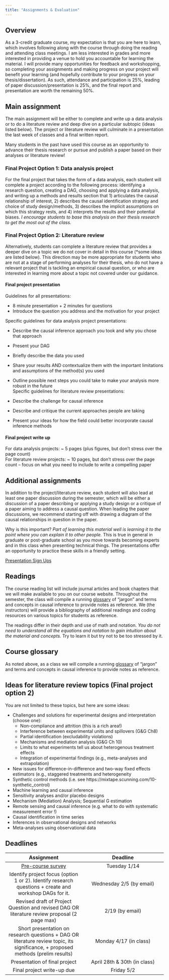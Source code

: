 ```yaml
---
title: "Assignments & Evaluation"
---
```


## Overview

As a 3-credit graduate course, my expectation is that you are here to learn, which involves following along with the course through doing the reading and attending class meetings. I am less interested in grades and more interested in providing a venue to hold you accountable for learning the material. I will provide many opportunities for feedback and workshopping, so completing your assignments and making progress on your project will benefit your learning (and hopefully contribute to your progress on your thesis/dissertation). As such, attendance and participation is 25%, leading of paper discussion/presentation is 25%, and the final report and presentation are worth the remaining 50%.

## Main assignment

The main assignment will be either to complete and write up a data analysis or to do a literature review and deep dive on a particular subtopic (ideas listed below). The project or literature review will culminate in a presentation the last week of classes and a final written report.

Many students in the past have used this course as an opportunity to advance their thesis research or pursue and publish a paper based on their analyses or literature review!

### Final Project Option 1: Data analysis project

For the final project that takes the form of a data analysis, each student will complete a project according to the following process: identifying a research question, creating a DAG, choosing and applying a data analysis, and writing up a methods and results section that 1) articulates the causal relationship of interest, 2) describes the causal identification strategy and choice of study design/methods, 3) describes the implicit assumptions on which this strategy rests, and 4) interprets the results and their potential biases. *I encourage students to base this analysis on their thesis research to get the most out of the class.*

### Final Project Option 2: Literature review

Alternatively, students can complete a literature review that provides a deeper dive on a topic we do not cover in detail in this course (\*some ideas are listed below). This direction may be more appropriate for students who are not at a stage of performing analyses for their thesis, who do not have a relevant project that is tackling an empirical causal question, or who are interested in learning more about a topic not covered under our guidance.

#### Final project presentation

Guidelines for all presentations:

-   8 minute presentation + 2 minutes for questions\
-   Introduce the question you address and the motivation for your project

Specific guidelines for data analysis project presentations:

-   Describe the causal inference approach you took and why you chose that approach\

-   Present your DAG\

-   Briefly describe the data you used\

-   Share your results AND contextualize them with the important limitations and assumptions of the method(s) you used\

-   Outline possible next steps you could take to make your analysis more robust in the future\
    Specific guidelines for literature review presentations:

-   Describe the challenge for causal inference\

-   Describe and critique the current approaches people are taking\

-   Present your ideas for how the field could better incorporate causal inference methods

#### Final project write up

For data analysis projects: \~ 5 pages (plus figures, but don't stress over the page count)\
For literature review projects: \~ 10 pages, but don't stress over the page count -- focus on what you need to include to write a compelling paper

## Additional assignments

In addition to the project/literature review, each student will also lead at least one paper discussion during the semester, which will be either a discussion of a paper describing or applying a study design or a critique of a paper aiming to address a causal question. When leading the paper discussions, we recommend starting off with drawing a diagram of the causal relationships in question in the paper.

Why is this important? *Part of learning this material well is learning it to the point where you can explain it to other people.* This is true in general in graduate or post-graduate school as you move towards becoming experts and in this class when presenting technical things. The presentations offer an opportunity to practice these skills in a friendly setting.

[Presentation Sign Ups](https://docs.google.com/document/d/1p3HhuCjIvvFFjicAWgXYzUZQgM6H-7r_5JZXaA5sCRM/edit?usp=sharing)

## Readings

The course reading list will include journal articles and book chapters that we will make available to you on our course website. Throughout the semester, the class will compile a running [glossary](https://docs.google.com/document/d/1xX4oVDA8wKwlI5HFK8FcSJGba88oYzpfn-PcEAPcYII/edit?usp=sharing) of “jargon” and terms and concepts in causal inference to provide notes as reference. We (the instructors) will provide a bibliography of additional readings and coding resources on various topics for students as reference.

The readings differ in their depth and use of math and notation. *You do not need to understand all the equations and notation to gain intuition about the material and concepts.* Try to learn it but try not to be too stressed by it.

## Course glossary

As noted above, as a class we will compile a running [glossary](https://docs.google.com/document/d/1xX4oVDA8wKwlI5HFK8FcSJGba88oYzpfn-PcEAPcYII/edit?usp=sharing) of “jargon” and terms and concepts in causal inference to provide notes as reference.

## Ideas for literature review topics (Final project option 2)

You are not limited to these topics, but here are some ideas:

-   Challenges and solutions for experimental designs and interpretation (choose one):
    -   Non-compliance and attrition (this is a rich area!)\
    -   Interference between experimental units and spillovers (G&G Ch8)\
    -   Partial identification (excludability violations)\
    -   Mechanisms and mediation analysis (G&G Ch 10)\
    -   Limits to what experiments tell us about heterogenous treatment effects\
    -   Integration of experimental findings (e.g., meta-analyses and extrapolation)\
-   New issues for difference-in-difference and two-way fixed effects estimators (e.g., staggered treatments and heterogeneity\
-   Synthetic control methods (i.e. see https://mixtape.scunning.com/10-synthetic_control)\
-   Machine learning and causal inference\
-   Sensitivity analyses and/or placebo designs\
-   Mechanism (Mediation) Analysis; Sequential G estimation\
-   Remote sensing and causal inference (e.g. what to do with systematic measurement error !)
-   Causal identification in time series\
-   Inferences in observational designs and networks\
-   Meta-analyses using observational data

## Deadlines

| Assignment | Deadline |
|:---------------------------------:|:-----------------------------------:|
| [Pre-course survey](https://forms.gle/RMQfEYqwvuioHab58) | Tuesday 1/14 |
| Identify project focus (option 1 or 2). Identify research questions + create and workshop DAGs for it. | Wednesday 2/5 (by email) |
| Revised draft of Project Question and revised DAG OR literature review proposal (2 page max) | 2/19 (by email) |
| Short presentation on research questions + DAG OR literature review topic, its significance, + proposed methods (prelim results) | Monday 4/17 (in class) |
| Presentation of final project | April 28th & 30th (in class) |
| Final project write-up due | Friday 5/2 |
